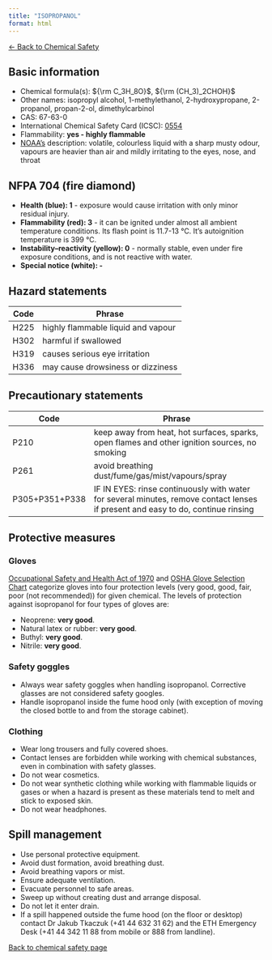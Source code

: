 ```yaml
---
title: "ISOPROPANOL"
format: html
---
```


[← Back to Chemical Safety](../chemical-safety.qmd)


## Basic information
- Chemical formula(s): ${\rm C_3H_8O}$, ${\rm (CH_3)_2CHOH}$
- Other names: isopropyl alcohol, 1-methylethanol, 2-hydroxypropane, 2-propanol, propan-2-ol, dimethylcarbinol
- CAS: 67-63-0
- International Chemical Safety Card (ICSC): [0554](https://www.inchem.org/documents/icsc/icsc/eics0554.htm)
- Flammability: **yes - highly flammable**
- [NOAA's](https://cameochemicals.noaa.gov/chemical/946) description: volatile, colourless liquid with a sharp musty odour, vapours are heavier than air and mildly irritating to the eyes, nose, and throat

## NFPA 704 (fire diamond)
- **Health (blue): 1** - exposure would cause irritation with only minor residual injury.
- **Flammability (red): 3** - it can be ignited under almost all ambient temperature conditions. Its flash point is 11.7-13 °C. It's autoignition temperature is 399 °C.
- **Instability–reactivity (yellow): 0** - normally stable, even under fire exposure conditions, and is not reactive with water.
- **Special notice (white): -**

## Hazard statements
| Code | Phrase                             |
| ---- | ---------------------------------- |
| H225 | highly flammable liquid and vapour |
| H302 | harmful if swallowed               |
| H319 | causes serious eye irritation      |
| H336 | may cause drowsiness or dizziness  |

## Precautionary statements
| Code           | Phrase                                                                                                                           |
| -------------- | -------------------------------------------------------------------------------------------------------------------------------- |
| P210           | keep away from heat, hot surfaces, sparks, open flames and other ignition sources, no smoking                                    |
| P261           | avoid breathing dust/fume/gas/mist/vapours/spray                                                                                 |
| P305+P351+P338 | IF IN EYES: rinse continuously with water for several minutes, remove contact lenses if present and easy to do, continue rinsing |

## Protective measures

### Gloves
[Occupational Safety and Health Act of 1970](https://www.osha.gov/sites/default/files/publications/osha3151.pdf) and [OSHA Glove Selection Chart](https://safety.fsu.edu/safety_manual/OSHA%20Glove%20Selection%20Chart.pdf) categorize gloves into four protection levels (very good, good, fair, poor (not recommended)) for given chemical. The levels of protection against isopropanol for four types of gloves are:

- Neoprene: **very good**.
- Natural latex or rubber: **very good**.
- Buthyl: **very good**.
- Nitrile: **very good**.

### Safety goggles
- Always wear safety goggles when handling isopropanol. Corrective glasses are not considered safety googles.
- Handle isopropanol inside the fume hood only (with exception of moving the closed bottle to and from the storage cabinet).

### Clothing
- Wear long trousers and fully covered shoes.
- Contact lenses are forbidden while working with chemical substances, even in combination with safety glasses.
- Do not wear cosmetics.
- Do not wear synthetic clothing while working with flammable liquids or gases or when a hazard is present as these materials tend to melt and stick to exposed skin.
- Do not wear headphones.

## Spill management
- Use personal protective equipment.
- Avoid dust formation, avoid breathing dust.
- Avoid breathing vapors or mist.
- Ensure adequate ventilation.
- Evacuate personnel to safe areas.
- Sweep up without creating dust and arrange disposal.
- Do not let it enter drain.
- If a spill happened outside the fume hood (on the floor or desktop) contact Dr Jakub Tkaczuk (+41 44 632 31 62) and the ETH Emergency Desk (+41 44 342 11 88 from mobile or 888 from landline).

[Back to chemical safety page](https://github.com/Global-Health-Engineering/group-safety/tree/main/02-chemical-safety)  
